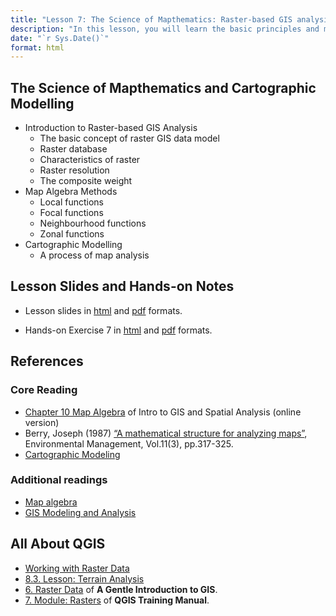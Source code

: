 ```yaml
---
title: "Lesson 7: The Science of Mapthematics: Raster-based GIS analysis methods"
description: "In this lesson, you will learn the basic principles and methods of raster-based GIS analysis.  You will also gain hands-on experience on using QGIS to perform basic raster-based GIS analysis operations."
date: "`r Sys.Date()`"
format: html
---
```


## The Science of Mapthematics and Cartographic Modelling

-   Introduction to Raster-based GIS Analysis
    -   The basic concept of raster GIS data model
    -   Raster database
    -   Characteristics of raster
    -   Raster resolution
    -   The composite weight
-   Map Algebra Methods
    -   Local functions
    -   Focal functions
    -   Neighbourhood functions
    -   Zonal functions
-   Cartographic Modelling
    -   A process of map analysis

## Lesson Slides and Hands-on Notes

-   Lesson slides in [html](../lesson/Lesson07/Lesson07.html) and [pdf](../lesson/Lesson07/Lesson07.pdf) formats.

-   Hands-on Exercise 7 in [html](../Hands-on_Ex/Hands-on_Ex07/Hands-on_Ex07.html) and [pdf](../Hands-on_Ex/Hands-on_Ex07/Hands-on_Ex07.pdf) formats.

## References

### Core Reading

-   [Chapter 10 Map Algebra](https://mgimond.github.io/Spatial/chp10_0.html) of Intro to GIS and Spatial Analysis (online version)
-   Berry, Joseph (1987) ["A mathematical structure for analyzing maps"](https://link-springer-com.libproxy.smu.edu.sg/content/pdf/10.1007%2FBF01867159.pdf), Environmental Management, Vol.11(3), pp.317-325.
-   [Cartographic Modeling](http://www.wiley.com/legacy/wileychi/gis/Volume1/BB1v1_ch23.pdf)

### Additional readings

-   [Map algebra](http://en.wikipedia.org/wiki/Map_algebra)
-   [GIS Modeling and Analysis](http://www.innovativegis.com/basis/papers/other/asprschapter/)

## All About QGIS

-   [Working with Raster Data](https://docs.qgis.org/3.4/en/docs/user_manual/working_with_raster/index.html)
-   [8.3. Lesson: Terrain Analysis](https://docs.qgis.org/3.4/en/docs/training_manual/rasters/terrain_analysis.html)
-   [6. Raster Data](https://docs.qgis.org/3.16/en/docs/gentle_gis_introduction/raster_data.html) of **A Gentle Introduction to GIS**.
-   [7. Module: Rasters](https://docs.qgis.org/3.16/en/docs/training_manual/rasters/index.html) of **QGIS Training Manual**.
